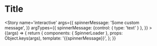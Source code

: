 
<Meta title='atoms/SpinnerLoader' component={SpinnerLoader} />

# Title

<Story name='interactive'
    args={{
        spinnerMessage: 'Some custom message',
    }}
    argTypes={{
        spinnerMessage: {control: { type: 'text' } },
    }}
    >
    {(args) => {
        return {
            components: { SpinnerLoader },
            props: Object.keys(args),
            template: '<spinner-loader>{{spinnerMessage}}</spinner-loader>',
        };
    }}
</Story>
